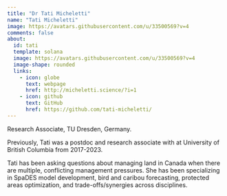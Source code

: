 ```yaml
---
title: "Dr Tati Micheletti"
name: "Tati Micheletti"
image: https://avatars.githubusercontent.com/u/33500569?v=4
comments: false
about: 
  id: tati
  template: solana
  image: https://avatars.githubusercontent.com/u/33500569?v=4
  image-shape: rounded
  links: 
    - icon: globe
      text: webpage
      href: http://micheletti.science/?i=1
    - icon: github
      text: GitHub
      href: https://github.com/tati-micheletti/
---
```


::: {#tati}

Research Associate, TU Dresden, Germany.

Previously, Tati was a postdoc and research associate with at University of British Columbia from 2017-2023. 

Tati has been asking questions about managing land in Canada when there are multiple, conflicting management pressures. She has been specializing in SpaDES model development, bird and caribou forecasting, protected areas optimization, and trade-offs/synergies across disciplines.

:::
